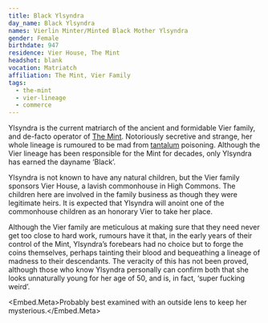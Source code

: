 ```yaml
---
title: Black Ylsyndra
day_name: Black Ylsyndra
names: Vierlin Minter/Minted Black Mother Ylsyndra
gender: Female
birthdate: 947
residence: Vier House, The Mint
headshot: blank
vocation: Matriatch
affiliation: The Mint, Vier Family
tags:
  - the-mint
  - vier-lineage
  - commerce
---
```

Ylsyndra is the current matriarch of the ancient and formidable Vier family,
and de-facto operator of [The Mint](lore:the-mint). Notoriously secretive and
strange, her whole lineage is rumoured to be mad from [tantalum](lore:tantalum)
poisoning. Although the Vier lineage has been responsible for the Mint for
decades, only Ylsyndra has earned the dayname ‘Black’.

Ylsyndra is not known to have any natural children, but the Vier family
sponsors Vier House, a lavish commonhouse in High Commons. The children here
are involved in the family business as though they were legitimate heirs. It is
expected that Ylsyndra will anoint one of the commonhouse children as an
honorary Vier to take her place.

Although the Vier family are meticulous at making sure that they need never get
too close to hard work, rumours have it that, in the early years of their
control of the Mint, Ylsyndra’s forebears had no choice but to forge the coins
themselves, perhaps tainting their blood and bequeathing a lineage of madness
to their descendants. The veracity of this has not been proved, although those
who know Ylsyndra personally can confirm both that she looks unnaturally young
for her age of 50, and is, in fact, ‘super fucking weird’.

<Embed.Meta>Probably best examined with an outside lens to keep her
mysterious.</Embed.Meta>
